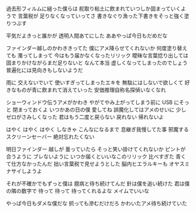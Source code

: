 過去形フィルムに縋った僕らは
舵取り粘土に飲まれていつしか固まっていくようで
言葉税が 足りなくなっていってさ
書きなぐり漁った下書きをそっと強く塗りつぶす

平気だよきっと誰かが 透明人間あてにした
ああやっぱ今日もだめだな

ファインダー越しのかわききってた
僕にアメ降らせてくれないか
何度塗り替えても 濁ってしまって
今はもう届かなくなったリリック
曖昧な言葉捻り出しては
固まりかけながらまだ足りないと
なんて本当 虚しくなってしまったのでしょう
普遍化には見向きもしないようだ

雨に 交えないでいて
使いすぎってしまったエキを
無駄にはしないで欲しくて
好きなものが青に飲まれて消えていった
安価推理自称名探偵いなくなれ

ショーウィンドウ伝うアメがかわき
やがてやみ上がってしまう前に
USB にそっと 閉まっておくよ
いつかあの日の僕 愛してね
誤魔化してはアメのせいに
少しゼロがさみしくなった
君はもう二度と戻らない 戻れない 帰れないよ

はやく はやく はやく しなきゃ
こんなになるまで
息継ぎ我慢してた事
邪魔するスクリーンセーバー
絶対忘れたくない

明日ファインダー
越しが 曇っていたら
そっと笑い掛けてくれないか
ピントが合うように ブレないように
いつか届くといいなこのリリック
比べすぎた 青くて仕方なかったんだ
拙い言葉税で見せようとした
脳内ヒエラルキーも
オヤスミナサイしようよ

それが不確かでもずっと僕は
臆病と待ち続けてんだ
針は僕を追い続けた
君は僕の隣の数字で
待って 待って 待ってくれるよな
メイムでいいな

やっぱ今日もダメな僕だな
抓っても滲むだけだろ
かわいたアメ待ち続けていた
